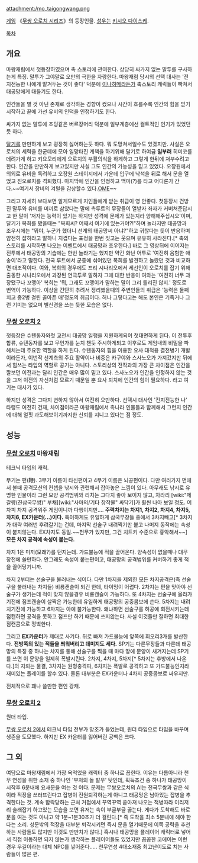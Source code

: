 attachment:/mo_taigongwang.png

[[게임]] 《[[무쌍 오로치 시리즈]]》의 등장인물.
[[성우]]는 [[키시오 다이스케]]. 

[[목차]]

== 개요 ==
마왕재림에서 첫등장하였으며 촉 스토리에 관여한다. 상당히 싸가지 없는 말투를 구사하는게 특징. 말투가 그야말로 오만의 극한을 자랑한다. 마왕재림 당시의 선택 대사는 '전지전능한 나에게 맡겨두는 것이 좋다' 덕분에 [[이나히메]]라든가 촉스토리 캐릭들이 빡쳐서 태공망에게 대들기도 한다.

인간들을 별 것 아닌 존재로 생각하는 경향이 컸으나 시간이 흐를수록 인간의 힘을 믿기 시작하고 끝에 가선 유비의 인덕을 인정하기도 한다.

싸가지 없는 말투에 초딩같은 버르장머리 덕분에 일부계층에선 컬트적인 인기가 있었던듯 하다. 

[[달기]]를 만만하게 보고 굉장히 싫어하는듯 하다. 뭐 도망쳐서일수도 있겠지만.
사실은 오로치의 세력을 한군데에 모아 일망타진 계책을 하기위해 달기로 하여금 '''일부러''' 히미코를 데려가게 하고 키요모리에게 오로치의 부활의식을 하게하고 그렇게 한뒤에 쳐부수려고 한다. 인간을 만만하게 보고있지만 사실 그도 인간의 가능성을 믿고 있었다. 오장원에서 의외로 유비을 독려하고 오장원 스테이지에서 가운데 입구에 낙석을 뒤로 해서 문을 열었고 진오로치를 격퇴했다. 마지막에 인간을 인정하고 백마(?)를 타고 어디론가 간다.~~여기서 장비의 겨털을 감상할수 있다.[[OME]]~~

그리고 자세히 보다보면 알게모르게 지인들에게 받는 취급이 영 안좋다. 첫등장시 건방진 말투와 유비를 미끼로 삼았다는 말에 촉루트의 무장들이 열받자 좌자가 커버쳐준답시고 한 말이 '저자는 능력이 있기는 하지만 성격에 문제가 있는지라 양해해주십시오'이며, 달기가 복희를 봤을때는 "복희씨? 어째서 여기에 있는거야?!"하며 놀라지만 태공망과 조우시에는 "뭐야, 누군가 했더니 선계의 태공망씨 아냐?"하고 귀찮다는 듯이 반응하며 얌전히 잡히라고 말하니 지겹다는 표정을 한번 짓고는 웃으며 유유히 사라진다.[* 촉의 스토리를 시작하면 나오는 이벤트에서 태공망과 조우한다.] 바로 그 영상뒤에 이어지는 전투에서 태공망의 기습에는 한번 놀라기는 했지만 약간 화난 어투로 '여전히 음험한 애송이'라고 말한다. 전국 루트에서 군중에 섞여있던 복희를 발견하고 놀랐던 것과 비교하면 대조적이다. 여와, 복희의 경우에도 프리 시나리오에서 세선인이 오로치를 잡기 위해 출동한 시나리오에서 과장된 연극투로 말하자 그에 대한 반응이 여와는 '여전히 너무 과장됐구나 꼬맹아' 복희는 '뭐, 그래도 꼬맹이가 말하는 말이 그리 틀리진 않지.' 정도로 번역이 가능하다. 이상을 간단히 추려서 정리했을때의 주변인들의 취급은 '능력은 둘째치고 중2병 걸린 골아픈 애'정도의 취급이다. 허나 그렇다고는 해도 본인은 기죽거나 그런 기미는 없으며 별신경을 쓰는 듯한 모습은 없다.

=== [[무쌍 오로치 2]] ===
첫등장은 슈텐동자와첫 교전시 태공망 일행을 지원하게되어 첫대면하게 된다. 이 전투후 합류, 슈텐동자를 보고 무언가를 눈치 챈듯 주시하게되고 이후로도 게임내의 비밀을 파헤치는데 주요한 역할을 하게 된다. 슈텐동자의 힘을 이용한 요사 대적용 결전병기 개발이라든가, 이번작 선계측의 주요 활약이나 비중은 카구야와 스사노오가 가져갔지만 뒤에서 힘쓰는 타입의 역할로 공기는 아니다. 스토리상의 전작과의 가장 큰 차이점은 인간을 깔보던 이전과는 달리 인간은 매우 많이 믿고 있다. 스사노오가 인간을 인정하지 않는 것을 그저 이전의 자신처럼 모르기 때문일 뿐 요사 퇴치에 인간의 힘이 필요하다. 라고 여기는 대사가 있다.

하지만 성격은 그다지 변하지 않아서 여전히 오만하다. 선택시 대사인 '전지전능한 나' 타령도 여전히 건재, 차이점이라곤 마왕재림에서 촉나라 인물들과 함께해서 그런지 인간에 대해 얼핏 과도해보이기까지한 신뢰를 지니고 있다는 점 정도.

== 성능 ==
=== [[무쌍 오로치]] 마왕재림 ===
테크닉 타입의 캐릭.

무기는 편(鞭). 3무기 이름이 타신편이고 4무기 이름은 뇌공편이다. 다만 여러가지 면에서 볼때 공격모션의 컨셉을 낚시와 관련해서 잡아놓은 느낌이 있다. 아무래도 낚시로 유명한 인물이라 그런 모양
공격범위와 리치는 그다지 좋아 보이지 않고, 차라리 [wiki:"제갈량(진삼국무쌍)" 부채][wiki:"사마의/기타 창작물" 싸닥기]가 휠씬 나아 보일 정도. 어차피 차지 공격위주 게임이니까 다행이지만….
'''주력차지는 차지1, 차지2, 차지4, 차지5, 차지6, EX카운터(...)이다.''' 특이하게도 유일하게 삼국무장들 중에서 3차지빼고[* 3차지가 대략 여러번 후려갈기는 건데, 마지막 선술구 내려찍기만 붙고 나머지 동작에는 속성이 붙지않는다. EX차지도 동일.~~천무가 있지만, 그건 치트키 수준으로 흉악해서~~] '''모든 차지 공격에 속성이 붙는다.'''

차지 1은 미끼(모래?)를 던지는데. 가드불능에 적을 끌어온다. 양속성이 없을때나 대무장전에 쓸만하다. 안그래도 속성이 붙는편이고, 태공망의 공격범위를 커버하기 좋게 적을 끌어당기니까. 

차지 2부터는 선술구을 불러내는 식이다. 다만 1차지을 제외한 모든 차지공격은(즉 선술구을 불러내는 차지들) 비룡캔슬이 되긴 한데, 타이밍이 어렵다. 2차지는 편을 맞아야 선술구가 생기는데 적이 맞지 않을경우 비룡캔슬이 가능하다. 또 4차지는 선술구에 올라가기전에 점프캔슬이 살짝은 가능한데 유일하게 태공망의 공중콤보에 쓴다. 5차지는 내려치기전에 가능하고 6차지는 아예 불가능한다. 왜냐하면 선술구를 허공에 회전시키는데 점캔하면 공격을 못하고 점프만 하기 때문에 쓰지않는다. 사실 이것들만 잘하면 최대한 점캔콤으로 정벜한다.

그리고 '''EX카운터'''가 제대로 사기다. 뒤로 빠져 가드불능에 앞쪽에 회오리3개를 발산한다. '''전방쪽의 있는 적들을 띄워버리고 데미지도 세다.''' 
SP기는 다른무장들과 다른데 태공망의 특징 중 하나는 챠지를 통해 선술구를 찍을 때 마다 땅에 문양이 새겨지는데 SP기를 쓰면 이 문양을 일제히 폭발시킨다. 2차지, 4차지, 5차지[* 5차지는 후방에서 나온다.]의 지뢰는 물결, 3차지는 원형충격파, 6차지는 폭발로 공격하고 또 가드불능인지라 재미있는 플레이를 할수 있다. 물론 대부분은 EX카운터나 4차지 공중콤보로 싸우지만.

전체적으로 꽤나 쓸만한 편인 강캐. 

=== [[무쌍 오로치 2]] ===
원더 타입.

[[무쌍 오로치 2]]에서 테크닉 타입 전부가 망조가 들었는데, 원더 타입으로 타입을 바꾸며 생존을 도모했다. 하지만 EX 카운터를 잃어버린 공백은 크다.

== 그 외 ==

여담으로 마왕재림에서 가장 욕먹었을 캐릭터 중 하나로 꼽힌다. 이유는 다름아니라 천무 연성을 위한 소재 중 하나인 '부처의 돌 발우' 탓인데, 획득조건 중 하나가 태공망이 시작후 6분내에 요새문을 여는 것 이다. 문제는 무쌍오로치의 AI는 전국무쌍과 같은 식이라 적장을 쓰러뜨린다고 잡병이 전원퇴각하는게 아니고 태공망은 남아있는 잡병을 추격한다는 것. 계속 함락당하는 근처 거점에서 꾸역꾸역 쏟아져 나오는 적병따라 이리저리 술래잡기 하고있는 모습을 보면 유저는 속이 부글부글 끓는다. 게다가 도착해도 바로 문을 여는 것도 아니고 약 1분~1분30초가 더 걸린다.[* 즉 도착을 최소 5분내에 해야 한다는 소리. 성문밖의 적장을 대부분 퇴각시키면 즉시 문을 열기때문에 이쪽 공략을 추천하는 사람들도 많지만 이것도 만만치가 않다.] 혹시나 태공망을 플레이어 캐릭터로 넣어서 직접 이동하면 되지 않는가 생각하는 플레이어들도 있었지만 꼼꼼한 코에이는 이런 경우 우길이라는 대체 NPC를 넣어준다..... 천무연성 4대소재중 최고난이도로 치는 사람들이 많은 편.
